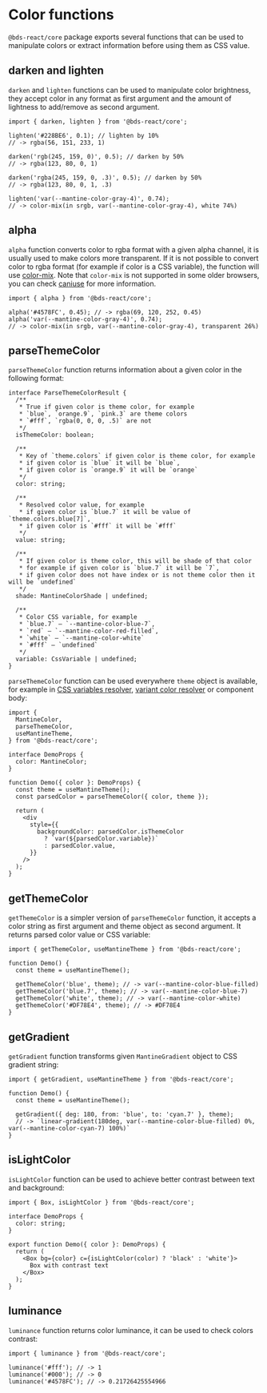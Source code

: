 

# Color functions

`@bds-react/core` package exports several functions that can be used to manipulate colors
or extract information before using them as CSS value.

## darken and lighten

`darken` and `lighten` functions can be used to manipulate color brightness,
they accept color in any format as first argument and the amount of lightness to add/remove as second argument.

```tsx
import { darken, lighten } from '@bds-react/core';

lighten('#228BE6', 0.1); // lighten by 10%
// -> rgba(56, 151, 233, 1)

darken('rgb(245, 159, 0)', 0.5); // darken by 50%
// -> rgba(123, 80, 0, 1)

darken('rgba(245, 159, 0, .3)', 0.5); // darken by 50%
// -> rgba(123, 80, 0, 1, .3)

lighten('var(--mantine-color-gray-4)', 0.74);
// -> color-mix(in srgb, var(--mantine-color-gray-4), white 74%)
```

## alpha

`alpha` function converts color to rgba format with a given alpha channel,
it is usually used to make colors more transparent. If it is not possible to convert color to rgba
format (for example if color is a CSS variable), the function will use [color-mix](https://developer.mozilla.org/en-US/docs/Web/CSS/color_value/color-mix).
Note that `color-mix` is not supported in some older browsers, you can check [caniuse](https://caniuse.com/mdn-css_types_color_color-mix)
for more information.

```tsx
import { alpha } from '@bds-react/core';

alpha('#4578FC', 0.45); // -> rgba(69, 120, 252, 0.45)
alpha('var(--mantine-color-gray-4)', 0.74);
// -> color-mix(in srgb, var(--mantine-color-gray-4), transparent 26%)
```

## parseThemeColor

`parseThemeColor` function returns information about a given color in the following format:

```tsx
interface ParseThemeColorResult {
  /**
   * True if given color is theme color, for example
   * `blue`, `orange.9`, `pink.3` are theme colors
   * `#fff`, `rgba(0, 0, 0, .5)` are not
   */
  isThemeColor: boolean;

  /**
   * Key of `theme.colors` if given color is theme color, for example
   * if given color is `blue` it will be `blue`,
   * if given color is `orange.9` it will be `orange`
   */
  color: string;

  /**
   * Resolved color value, for example
   * if given color is `blue.7` it will be value of `theme.colors.blue[7]`,
   * if given color is `#fff` it will be `#fff`
   */
  value: string;

  /**
   * If given color is theme color, this will be shade of that color
   * for example if given color is `blue.7` it will be `7`,
   * if given color does not have index or is not theme color then it will be `undefined`
   */
  shade: MantineColorShade | undefined;

  /**
   * Color CSS variable, for example
   * `blue.7` – `--mantine-color-blue-7`,
   * `red` – `--mantine-color-red-filled`,
   * `white` – `--mantine-color-white`
   * `#fff` – `undefined`
   */
  variable: CssVariable | undefined;
}
```

`parseThemeColor` function can be used everywhere `theme` object is available,
for example in [CSS variables resolver](/styles/css-variables), [variant color resolver](/theming/colors#colors-variant-resolver)
or component body:

```tsx
import {
  MantineColor,
  parseThemeColor,
  useMantineTheme,
} from '@bds-react/core';

interface DemoProps {
  color: MantineColor;
}

function Demo({ color }: DemoProps) {
  const theme = useMantineTheme();
  const parsedColor = parseThemeColor({ color, theme });

  return (
    <div
      style={{
        backgroundColor: parsedColor.isThemeColor
          ? `var(${parsedColor.variable})`
          : parsedColor.value,
      }}
    />
  );
}
```

## getThemeColor

`getThemeColor` is a simpler version of `parseThemeColor` function, it accepts a color string
as first argument and theme object as second argument. It returns parsed color value or CSS variable:

```tsx
import { getThemeColor, useMantineTheme } from '@bds-react/core';

function Demo() {
  const theme = useMantineTheme();

  getThemeColor('blue', theme); // -> var(--mantine-color-blue-filled)
  getThemeColor('blue.7', theme); // -> var(--mantine-color-blue-7)
  getThemeColor('white', theme); // -> var(--mantine-color-white)
  getThemeColor('#DF78E4', theme); // -> #DF78E4
}
```

## getGradient

`getGradient` function transforms given `MantineGradient` object to CSS gradient string:

```tsx
import { getGradient, useMantineTheme } from '@bds-react/core';

function Demo() {
  const theme = useMantineTheme();

  getGradient({ deg: 180, from: 'blue', to: 'cyan.7' }, theme);
  // -> `linear-gradient(180deg, var(--mantine-color-blue-filled) 0%, var(--mantine-color-cyan-7) 100%)`
}
```

## isLightColor

`isLightColor` function can be used to achieve better contrast between text and background:

```tsx
import { Box, isLightColor } from '@bds-react/core';

interface DemoProps {
  color: string;
}

export function Demo({ color }: DemoProps) {
  return (
    <Box bg={color} c={isLightColor(color) ? 'black' : 'white'}>
      Box with contrast text
    </Box>
  );
}
```

## luminance

`luminance` function returns color luminance, it can be used to check colors contrast:

```tsx
import { luminance } from '@bds-react/core';

luminance('#fff'); // -> 1
luminance('#000'); // -> 0
luminance('#4578FC'); // -> 0.21726425554966
```
